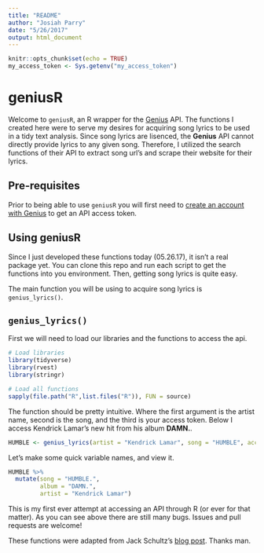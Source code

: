 ```yaml
---
title: "README"
author: "Josiah Parry"
date: "5/26/2017"
output: html_document
---
```


```r
knitr::opts_chunk$set(echo = TRUE)
my_access_token <- Sys.getenv("my_access_token")
```

# geniusR

Welcome to `geniusR`, an R wrapper for the [Genius](https://genius.com/Genius-about-genius-annotated) API. The functions I created here were to serve my desires for acquiring song lyrics to be used in a tidy text analysis. Since song lyrics are lisenced, the **Genius** API cannot directly provide lyrics to any given song. Therefore, I utilized the search functions of their API to extract song url's and scrape their website for their lyrics. 

## Pre-requisites

Prior to being able to use `geniusR` you will first need to [create an account with Genius](https://docs.genius.com/) to get an API access token. 

## Using geniusR

Since I just developed these functions today (05.26.17), it isn't a real package yet. You can clone this repo and run each script to get the functions into you environment. Then, getting song lyrics is quite easy.

The main function you will be using to acquire song lyrics is `genius_lyrics()`.

## `genius_lyrics()`

First we will need to load our libraries and the functions to access the api. 
```r
# Load libraries
library(tidyverse)
library(rvest)
library(stringr)

# Load all functions
sapply(file.path("R",list.files("R")), FUN = source)
```

The function should be pretty intuitive. Where the first argument is the artist name, second is the song, and the third is your access token. Below I access Kendrick Lamar's new hit from his album **DAMN.**. 

```r
HUMBLE <- genius_lyrics(artist = "Kendrick Lamar", song = "HUMBLE", access_token = Sys.getenv("my_access_token"))
```

Let's make some quick variable names, and view it. 

```r
HUMBLE %>%
  mutate(song = "HUMBLE.", 
         album = "DAMN.",
         artist = "Kendrick Lamar")
```

This is my first ever attempt at accessing an API through R (or ever for that matter). As you can see above there are still many bugs. Issues and pull requests are welcome!

These functions were adapted from Jack Schultz's [blog post](https://bigishdata.com/2016/09/27/getting-song-lyrics-from-geniuss-api-scraping/). Thanks man.  
